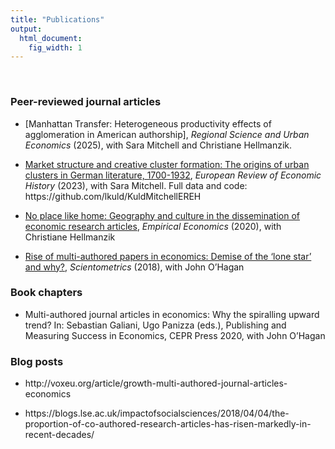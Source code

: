 ```yaml
---
title: "Publications"
output:
  html_document:
    fig_width: 1
---
```


<br>

### Peer-reviewed journal articles

- [Manhattan Transfer: Heterogeneous productivity effects of agglomeration in American authorship],
_Regional Science and Urban Economics_ (2025), with Sara Mitchell and Christiane Hellmanzik. 

- [Market structure and creative cluster formation: The origins of urban clusters in German literature, 1700-1932](MarketStructureAAM.pdf),
_European Review of Economic History_ (2023), with Sara Mitchell. Full data and code: https://github.com/lkuld/KuldMitchellEREH

- [No place like home: Geography and culture in the dissemination of economic research articles](files/NoPlaceLikeHomeAAM.pdf),
_Empirical Economics_ (2020), with Christiane Hellmanzik


- [Rise of multi-authored papers in economics: Demise of the ‘lone star’ and why?](files/CoAuthorRiseAAM.pdf), _Scientometrics_
(2018), with John O’Hagan

### Book chapters

- Multi-authored journal articles in economics: Why the spiralling upward trend? In: Sebastian
Galiani, Ugo Panizza (eds.), Publishing and Measuring Success in Economics, CEPR Press 2020,
with John O’Hagan

### Blog posts

- http://voxeu.org/article/growth-multi-authored-journal-articles-economics

- https://blogs.lse.ac.uk/impactofsocialsciences/2018/04/04/the-proportion-of-co-authored-research-articles-has-risen-markedly-in-recent-decades/


